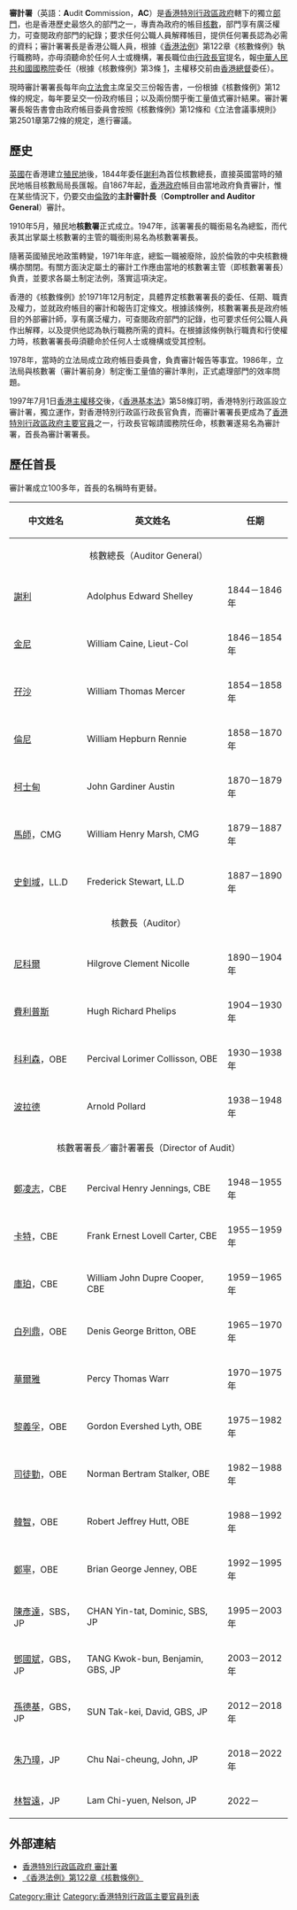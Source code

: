 {{Refimprove|time=2018-11-28T12:21:20+00:00}}
{{香港政府部門基礎資訊
|中文部門名稱=審計署
|英文部門名稱=Audit Commission
|部門標誌=Audit Commission HK.png
|首長職銜=署長
|首長姓名=[[林智遠_(香港)|林智遠]]
|副首長職銜=副署長
|副首長姓名=[[梁家倫|梁家倫]]
|副首長職銜2=助理署長
|副首長姓名2=[[陳瑞蘭|陳瑞蘭]]、[[陳成熹|陳成熹]]、[[彭國星|彭國星]]<br>[[何柔柔|何柔柔]]、[[張永安|張永安]]
|成立年份=1910年
|所屬部門=直接向[[香港特別行政區行政長官|行政長官]]負責
|總部=香港[[金鐘道|金鐘道]]66號[[金鐘道政府合署|金鐘道政府合署]]高座6樓和7樓
|網站=http://www.aud.gov.hk
}}
'''審計署'''（英語：'''A'''udit '''C'''ommission，'''AC'''）是[[香港特別行政區政府|香港特別行政區政府]]轄下的獨立[[香港特別行政區政府部門|部門]]，也是香港歷史最悠久的部門之一，專責為政府的帳目[[核數|核數]]，部門享有廣泛權力，可查閱政府部門的紀錄；要求任何公職人員解釋帳目，提供任何署長認為必需的資料；審計署署長是香港公職人員，根據《[[香港法例|香港法例]]》第122章《核數條例》執行職務時，亦毋須聽命於任何人士或機構，署長職位由[[香港特別行政區行政長官|行政長官]]提名，報[[中華人民共和國國務院|中華人民共和國國務院]]委任（根據《核數條例》第3條 [https://www.elegislation.gov.hk/hk/cap122!zh-Hant-hk/s3]，主權移交前由[[香港總督|香港總督]]委任）。

現時審計署署長每年向[[香港立法會|立法會]]主席呈交三份報告書，一份根據《核數條例》第12條的規定，每年要呈交一份政府帳目；以及兩份關乎衡工量值式審計結果。審計署署長報告書會由政府帳目委員會按照《核數條例》第12條和《立法會議事規則》第2501章第72條的規定，進行審議。

==歷史==
[[英國|英國]]在香港建立[[殖民地|殖民地]]後，1844年委任[[謝利|謝利]]為首位核數總長，直接英國當時的殖民地帳目核數局局長匯報。自1867年起，[[港英政府|香港政府]]帳目由當地政府負責審計，惟在某些情況下，仍要交由[[倫敦|倫敦]]的'''主計審計長'''（'''Comptroller and Auditor General'''）審計。

1910年5月，殖民地'''核數署'''正式成立。1947年，該署署長的職銜易名為總監，而代表其出掌屬土核數署的主管的職銜則易名為核數署署長。

隨著英國殖民地政策轉變，1971年年底，總監一職被廢除，設於倫敦的中央核數機構亦關閉。有關方面決定屬土的審計工作應由當地的核數署主管（即核數署署長）負責，並要求各屬土制定法例，落實這項決定。

香港的《核數條例》於1971年12月制定，具體界定核數署署長的委任、任期、職責及權力，並就政府帳目的審計和報告訂定條文。根據該條例，核數署署長是政府帳目的外部審計師，享有廣泛權力，可查閱政府部門的記錄，也可要求任何公職人員作出解釋，以及提供他認為執行職務所需的資料。在根據該條例執行職責和行使權力時，核數署署長毋須聽命於任何人士或機構或受其控制。

1978年，當時的立法局成立政府帳目委員會，負責審計報告等事宜。1986年，立法局與核數署（審計署前身）制定衡工量值的審計準則，正式處理部門的效率問題。

1997年7月1日[[香港主權移交|香港主權移交]]後，《[[香港基本法|香港基本法]]》第58條訂明，香港特別行政區設立審計署，獨立運作，對香港特別行政區行政長官負責，而審計署署長更成為了[[香港特別行政區主要官員|香港特別行政區政府主要官員]]之一，行政長官報請國務院任命，核數署遂易名為審計署，首長為審計署署長。

==歷任首長==
審計署成立100多年，首長的名稱時有更替。

{| class="wikitable"
|-
! 中文姓名 !! 英文姓名 !! 任期
|-
! colspan="3" style="text-align: center;" |核數總長（Auditor General）
|-
| [[w:en:Adolphus_Edward_Shelley|謝利]] || Adolphus Edward Shelley || 1844－1846年
|-
| [[金尼|金尼]] || William Caine, Lieut-Col  || 1846－1854年
|-
| [[孖沙|孖沙]] || William Thomas Mercer || 1854－1858年
|-
| [[w:en:William_Hepburn_Rennie|倫尼]] || William Hepburn Rennie || 1858－1870年
|-
| [[柯士甸_(香港輔政司)|柯士甸]] || John Gardiner Austin || 1870－1879年
|-
| [[馬師|馬師]]，CMG || William Henry Marsh, CMG || 1879－1887年
|-
| [[史釗域|史釗域]]，LL.D || Frederick Stewart, LL.D || 1887－1890年
|-
! colspan="3" style="text-align: center;" |核數長（Auditor）
|-
| [[尼科爾|尼科爾]] || Hilgrove Clement Nicolle || 1890－1904年
|-
| [[費利普斯|費利普斯]] || Hugh Richard Phelips || 1904－1930年
|-
| [[科利森|科利森]]，OBE || Percival Lorimer Collisson, OBE || 1930－1938年
|-
| [[波拉德|波拉德]] || Arnold Pollard || 1938－1948年
|-
! colspan="3" style="text-align: center;" |核數署署長／審計署署長（Director of Audit）
|-
| [[鄭凌志|鄭凌志]]，CBE || Percival Henry Jennings, CBE || 1948－1955年
|-
| [[卡特_(香港)|卡特]]，CBE || Frank Ernest Lovell Carter, CBE || 1955－1959年
|-
| [[庫珀_(香港)|庫珀]]，CBE || William John Dupre Cooper, CBE || 1959－1965年
|-
| [[白列鼎|白列鼎]]，OBE || Denis George Britton, OBE || 1965－1970年
|-
| [[華爾雅|華爾雅]] || Percy Thomas Warr || 1970－1975年
|-
| [[黎義孚|黎義孚]]，OBE || Gordon Evershed Lyth, OBE || 1975－1982年
|-
| [[司徒勤|司徒勤]]，OBE || Norman Bertram Stalker, OBE || 1982－1988年
|-
| [[韓智_(香港)|韓智]]，OBE || Robert Jeffrey Hutt, OBE || 1988－1992年
|-
| [[鄭寧_(香港)|鄭寧]]，OBE || Brian George Jenney, OBE || 1992－1995年
|-
| [[陳彥達_(香港)|陳彥達]]，SBS，JP || CHAN Yin-tat, Dominic, SBS, JP  || 1995－2003年
|-
| [[鄧國斌|鄧國斌]]，GBS，JP || TANG Kwok-bun, Benjamin, GBS, JP || 2003－2012年
|-
| [[孫德基|孫德基]]，GBS，JP || SUN Tak-kei, David, GBS, JP || 2012－2018年
|-
| [[朱乃璋|朱乃璋]]，JP || Chu Nai-cheung, John, JP  || 2018－2022年
|-
| [[林智遠_(香港)|林智遠]]，JP || Lam Chi-yuen, Nelson, JP  || 2022－
|}

== 外部連結 ==
*[http://www.aud.gov.hk 香港特別行政區政府 審計署] {{Wayback|url=http://www.aud.gov.hk/ |date=20210224215010 }}
*[https://www.elegislation.gov.hk/hk/cap122!zh-Hant-hk 《香港法例》第122章《核數條例》]

{{香港特別行政區政府部門}}

[[Category:审计|Category:审计]]
[[Category:香港特別行政區主要官員列表|Category:香港特別行政區主要官員列表]]
